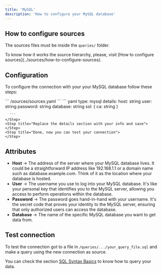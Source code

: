 ```yaml
---
title: 'MySQL'
description: 'How to configure your MySQL database'
---
```


## How to configure sources

The sources files must be inside the `queries/` folder.

<Note>
  To know how it works the source hierarchy, please, visit [How to configure
  sources](../sources/how-to-configure-sources).
</Note>

## Configuration

To configure the connection with your your MySQL database follow these steps:

<Steps>
    <Step title="Go to the sources file in your Latitude project">
        ```
            /sources/sources.yaml
        ```
    </Step>
    <Step title="Add the following code for your MySQL connection">
      ``` yaml
      type: mysql
          details:
            host: string
            user: string
            password: string
            database: string
            ssl: {
                ca: string
            }

      ```
    </Step>
    <Step title="Replace the details section with your info and save">
    </Step>
    <Step title="Done, now you can test your connection">
    </Step>

</Steps>

## Attributes

- **Host** → The address of the server where your MySQL database lives. It could be a straightforward IP address like 192.168.1.1 or a domain name such as database.example.com. Think of it as the location where your database is hosted.
- **User** → The username you use to log into your MySQL database. It's like your personal key that identifies you to the MySQL server, allowing you access to perform operations within the database.
- **Password** → The password goes hand-in-hand with your username. It's the secret code that proves your identity to the MySQL server, ensuring that only authorized users can access the database.
- **Database** → The name of the specific MySQL database you want to get data from.

## Test connection

To test the connection got to a file in `/queries/.../your_query_file.sql` and make a query using the new connection as source.

You can check the section [SQL Syntax Basics](../queries/basics/sql-syntax-basics) to know how to query your data.
